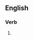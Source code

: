 ==English==

===Verb===
{{head|en|present participle}}

# {{present participle of|bequiver|lang=en|nocat=1}}